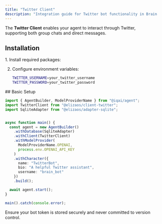 ```yaml
---
title: "Twitter Client"
description: "Integration guide for Twitter bot functionality in Brain Framework"
---
```



The **Twitter Client** enables your agent to interact through Twitter, supporting both group chats and direct messages.

## Installation

<Steps>
1. Install required packages:
   <PackageManagers pkg="github:elizaos-plugins/client-twitter @elizaos/core@0.25.9" />

2. Configure environment variables:
   ```bash
   TWITTER_USERNAME=your_twitter_username
   TWITTER_PASSWORD=your_twitter_password
   ```
</Steps>
## Basic Setup

```typescript
import { AgentBuilder, ModelProviderName } from "@iqai/agent";
import TwitterClient from "@elizaos/client-twitter";
import SqliteAdapter from "@elizaos/adapter-sqlite";


async function main() {
  const agent = new AgentBuilder()
    .withDatabase(SqliteAdapter)
    .withClient(TwitterClient)
    .withModelProvider(
      ModelProviderName.OPENAI,
      process.env.OPENAI_API_KEY
    )
    .withCharacter({
      name: "TwitterBot",
      bio: "A helpful Twitter assistant",
      username: "brain_bot"
    })
    .build();

  await agent.start();
}

main().catch(console.error);
```

<Aside type="caution">
Ensure your bot token is stored securely and never committed to version control.
</Aside>